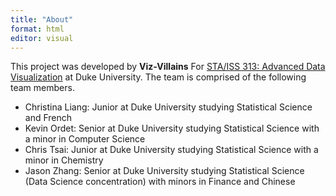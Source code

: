 ```yaml
---
title: "About"
format: html
editor: visual
---
```


This project was developed by **Viz-Villains** For [STA/ISS 313: Advanced Data Visualization](https://vizdata.org/) at Duke University. The team is comprised of the following team members.

-   Christina Liang: Junior at Duke University studying Statistical Science and French
-   Kevin Ordet: Senior at Duke University studying Statistical Science with a minor in Computer Science
-   Chris Tsai: Junior at Duke University studying Statistical Science with a minor in Chemistry
-   Jason Zhang: Senior at Duke University studying Statistical Science (Data Science concentration) with minors in Finance and Chinese
